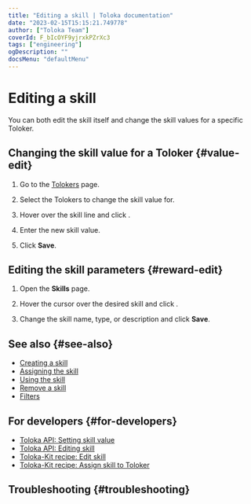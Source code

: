 ```yaml
---
title: "Editing a skill | Toloka documentation"
date: "2023-02-15T15:15:21.749778"
author: ["Toloka Team"]
coverId: F_bIcOYF9yjrxkPZrXc3
tags: ["engineering"]
ogDescription: ""
docsMenu: "defaultMenu"
---
```



# Editing a skill

You can both edit the skill itself and change the skill values for a specific Toloker.

## Changing the skill value for a Toloker {#value-edit}

1. Go to the [Tolokers](https://platform.toloka.ai/requester/workers) page.

1. Select the Tolokers to change the skill value for.

   <SelectTolokers/>

1. Hover over the skill line and click <img src="https://tlk-infra-front.azureedge.net/portal-static/uploaded/images/1675425172884/1675425172884_original_svg.svg" alt="" />.

1. Enter the new skill value.

1. Click **Save**.

## Editing the skill parameters {#reward-edit}

1. Open the **Skills** page.

1. Hover the cursor over the desired skill and click <img src="https://tlk-infra-front.azureedge.net/portal-static/uploaded/images/1675425172884/1675425172884_original_svg.svg" alt="" />.

1. Change the skill name, type, or description and click **Save**.

## See also {#see-also}

- [Creating a skill](/docs/guide/nav-create)
- [Assigning the skill](/docs/guide/nav-assign)
- [Using the skill](/docs/guide/nav-use)
- [Remove a skill](/docs/guide/nav-delete)
- [Filters](/docs/guide/filters)

## For developers {#for-developers}

- [Toloka API: Setting skill value](/docs/api/set-skill)
- [Toloka API: Editing skill](/docs/api/edit-skill)
- [Toloka-Kit recipe: Edit skill](/docs/toloka-kit/recipes/edit-skill)
- [Toloka-Kit recipe: Assign skill to Toloker](/docs/toloka-kit/recipes/assign-skill)

## Troubleshooting {#troubleshooting}

<FaqSkillForEveryPool/>

<FaqSkillForDifferentProjects/>

<TroubleshootingTraining/>

<ContactGuideSupport/>
